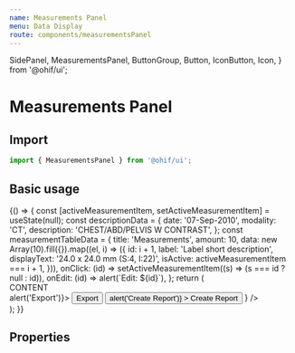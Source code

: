 ```yaml
---
name: Measurements Panel
menu: Data Display
route: components/measurementsPanel
---
```


  SidePanel,
  MeasurementsPanel,
  ButtonGroup,
  Button,
  IconButton,
  Icon,
} from '@ohif/ui';

# Measurements Panel

## Import

```javascript
import { MeasurementsPanel } from '@ohif/ui';
```

## Basic usage

<Playground>
  {() => {
    const [activeMeasurementItem, setActiveMeasurementItem] = useState(null);
    const descriptionData = {
      date: '07-Sep-2010',
      modality: 'CT',
      description: 'CHEST/ABD/PELVIS W CONTRAST',
    };
    const measurementTableData = {
      title: 'Measurements',
      amount: 10,
      data: new Array(10).fill({}).map((el, i) => ({
        id: i + 1,
        label: 'Label short description',
        displayText: '24.0 x 24.0 mm (S:4, I:22)',
        isActive: activeMeasurementItem === i + 1,
      })),
      onClick: (id) => setActiveMeasurementItem((s) => (s === id ? null : id)),
      onEdit: (id) => alert(`Edit: ${id}`),
    };
    return (
      <div className="flex flex-row flex-no-wrap flex-1 items-stretch overflow-hidden w-full h-screen">
        <div className="flex flex-1 h-100 overflow-hidden bg-primary-main items-center justify-center text-white">
          CONTENT
        </div>
        <SidePanel
          side="right"
          iconName="list-bullets"
          iconLabel="Measure"
          componentLabel="Measurements"
          defaultIsOpen={true}
        >
          <MeasurementsPanel
            descriptionData={descriptionData}
            measurementTableData={measurementTableData}
            actionButtons={
              <>
                <ButtonGroup onClick={() => alert('Export')}>
                  <Button
                    className="text-white border-primary-main bg-black text-base py-2 px-2"
                    size="initial"
                    color="inherit"
                  >
                    Export
                  </Button>
                  <IconButton
                    className="bg-black border-primary-main px-2 text-white px-2"
                    color="inherit"
                    size="initial"
                  >
                    <Icon name="arrow-down" />
                  </IconButton>
                </ButtonGroup>
                <Button
                  className="text-white border border-primary-main bg-black text-base py-2 px-2 ml-2"
                  variant="outlined"
                  size="initial"
                  color="inherit"
                  onClick={() => alert('Create Report')}
                >
                  Create Report
                </Button>
              </>
            }
          />
        </SidePanel>
      </div>
    );
  }}
</Playground>

## Properties

<Props of={MeasurementsPanel} />
